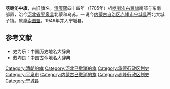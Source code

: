 '''喀喇沁中旗'''，古旧旗名。[[清朝|清]][[康熙|康熙]]四十四年（1705年）析[[喀喇沁右翼旗|喀喇沁右翼旗]]南部与东南部置，治今[[河北省|河北省]][[平泉县|平泉县]]北蒙和乌苏。一说今[[内蒙古自治区|内蒙古自治区]][[赤峰市|赤峰市]][[宁城县|宁城县]]西北大城子镇。属[[卓索图盟|卓索图盟]]。1949年并入宁城县。

==参考文献==
*史为乐：中国历史地名大辞典
*戴均良：中国古今地名大辞典

{{中華民國熱河省行政區劃}}

[[Category:清朝的旗|Category:清朝的旗]] 
[[Category:河北已撤消的旗|Category:河北已撤消的旗]]
[[Category:承德行政区划史|Category:承德行政区划史]]
[[Category:平泉市|Category:平泉市]]
[[Category:内蒙古已撤消的旗|Category:内蒙古已撤消的旗]]
[[Category:赤峰行政区划史|Category:赤峰行政区划史]]
[[Category:宁城县|Category:宁城县]]